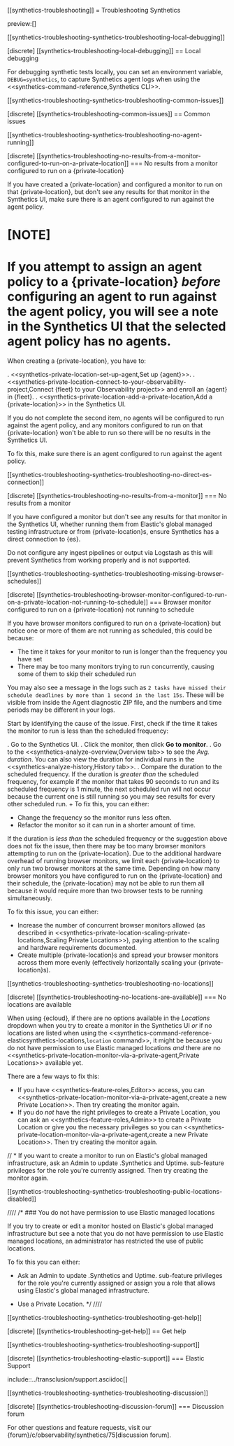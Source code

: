 [[synthetics-troubleshooting]]
= Troubleshooting Synthetics

preview:[]

[[synthetics-troubleshooting-synthetics-troubleshooting-local-debugging]]

[discrete]
[[synthetics-troubleshooting-local-debugging]]
== Local debugging

For debugging synthetic tests locally, you can set an environment variable,
`DEBUG=synthetics`, to capture Synthetics agent logs when using the
<<synthetics-command-reference,Synthetics CLI>>.

[[synthetics-troubleshooting-synthetics-troubleshooting-common-issues]]

[discrete]
[[synthetics-troubleshooting-common-issues]]
== Common issues

[[synthetics-troubleshooting-synthetics-troubleshooting-no-agent-running]]

[discrete]
[[synthetics-troubleshooting-no-results-from-a-monitor-configured-to-run-on-a-private-location]]
=== No results from a monitor configured to run on a {private-location}

If you have created a {private-location} and configured a monitor to run on that {private-location},
but don't see any results for that monitor in the Synthetics UI, make sure there is an agent
configured to run against the agent policy.

[NOTE]
====
If you attempt to assign an agent policy to a {private-location} *before* configuring an agent to run
against the agent policy, you will see a note in the Synthetics UI that the selected agent policy
has no agents.
====

When creating a {private-location}, you have to:

. <<synthetics-private-location-set-up-agent,Set up {agent}>>.
. <<synthetics-private-location-connect-to-your-observability-project,Connect {fleet} to your Observability project>> and enroll an {agent} in {fleet}.
. <<synthetics-private-location-add-a-private-location,Add a {private-location}>> in the Synthetics UI.

If you do not complete the second item, no agents will be configured to run against the agent policy, and
any monitors configured to run on that {private-location} won't be able to run so there will be no results
in the Synthetics UI.

To fix this, make sure there is an agent configured to run against the agent policy.

[[synthetics-troubleshooting-synthetics-troubleshooting-no-direct-es-connection]]

[discrete]
[[synthetics-troubleshooting-no-results-from-a-monitor]]
=== No results from a monitor

If you have configured a monitor but don't see any results for that monitor in the Synthetics UI, whether running them from Elastic's global managed testing infrastructure or from {private-location}s, ensure Synthetics has a direct connection to {es}.

Do not configure any ingest pipelines or output via Logstash as this will prevent Synthetics from working properly and is not supported.

[[synthetics-troubleshooting-synthetics-troubleshooting-missing-browser-schedules]]

[discrete]
[[synthetics-troubleshooting-browser-monitor-configured-to-run-on-a-private-location-not-running-to-schedule]]
=== Browser monitor configured to run on a {private-location} not running to schedule

If you have browser monitors configured to run on a {private-location} but notice one or more of them are not running as scheduled, this could be because:

* The time it takes for your monitor to run is longer than the frequency you have set
* There may be too many monitors trying to run concurrently, causing some of them to skip their scheduled run

You may also see a message in the logs such as `2 tasks have missed their schedule deadlines by more than 1 second in the last 15s`. These will be visible from inside the Agent diagnostic ZIP file, and the numbers and time periods may be different in your logs.

Start by identifying the cause of the issue. First, check if the time it takes the monitor to run is less than the scheduled frequency:

. Go to the Synthetics UI.
. Click the monitor, then click **Go to monitor**.
. Go to the <<synthetics-analyze-overview,Overview tab>> to see the *Avg. duration*. You can also view the duration for individual runs in the <<synthetics-analyze-history,History tab>>.
. Compare the duration to the scheduled frequency. If the duration is *greater than* the scheduled frequency, for example if the monitor that takes 90 seconds to run and its scheduled frequency is 1 minute, the next scheduled run will not occur because the current one is still running so you may see results for every other scheduled run.
+
To fix this, you can either:

* Change the frequency so the monitor runs less often.
* Refactor the monitor so it can run in a shorter amount of time.

If the duration is *less than* the scheduled frequency or the suggestion above does not fix the issue, then there may be too many browser monitors attempting to run on the {private-location}. Due to the additional hardware overhead of running browser monitors, we limit each {private-location} to only run two browser monitors at the same time. Depending on how many browser monitors you have configured to run on the {private-location} and their schedule, the {private-location} may not be able to run them all because it would require more than two browser tests to be running simultaneously.

To fix this issue, you can either:

* Increase the number of concurrent browser monitors allowed (as described in <<synthetics-private-location-scaling-private-locations,Scaling Private Locations>>), paying attention to the scaling and hardware requirements documented.
* Create multiple {private-location}s and spread your browser monitors across them more evenly (effectively horizontally scaling your {private-location}s).

[[synthetics-troubleshooting-synthetics-troubleshooting-no-locations]]

[discrete]
[[synthetics-troubleshooting-no-locations-are-available]]
=== No locations are available

When using {ecloud}, if there are no options available in the *Locations* dropdown when you
try to create a monitor in the Synthetics UI *or* if no locations are listed when using the
<<synthetics-command-reference-elasticsynthetics-locations,`location` command>>, it might be because you do not have permission to
use Elastic managed locations *and* there are no <<synthetics-private-location-monitor-via-a-private-agent,Private Locations>>
available yet.

There are a few ways to fix this:

* If you have <<synthetics-feature-roles,Editor>> access, you can <<synthetics-private-location-monitor-via-a-private-agent,create a new Private Location>>. Then try creating the monitor again.
* If you do *not* have the right privileges to create a Private Location, you can ask an <<synthetics-feature-roles,Admin>> to create a Private Location or give you the necessary privileges so you can <<synthetics-private-location-monitor-via-a-private-agent,create a new Private Location>>. Then try creating the monitor again.

// * If you want to create a monitor to run on Elastic's global managed infrastructure, ask an <DocLink slug="/serverless/observability/synthetics-feature-roles">Admin</DocLink> to update <DocLink slug="/serverless/observability/synthetics-feature-roles" section="to-restrict-using-elastics-global-managed-infrastructure">.Synthetics and Uptime. sub-feature privileges</DocLink> for the role you're currently assigned. Then try creating the monitor again.

[[synthetics-troubleshooting-synthetics-troubleshooting-public-locations-disabled]]

////
/* ### You do not have permission to use Elastic managed locations

If you try to create or edit a monitor hosted on Elastic's global managed infrastructure but see a note that you do not have permission to use Elastic managed locations, an administrator has restricted the use of public locations.

To fix this you can either:

* Ask an <DocLink slug="/serverless/observability/synthetics-feature-roles">Admin</DocLink> to update
  <DocLink slug="/serverless/observability/synthetics-feature-roles" section="to-restrict-using-elastics-global-managed-infrastructure">.Synthetics and Uptime. sub-feature privileges</DocLink> for the role you're
  currently assigned or assign you a role that allows using Elastic's global managed infrastructure.

* Use a <DocLink slug="/serverless/observability/synthetics-private-location" section="monitor-via-a-private-agent">Private Location</DocLink>. */
////

[[synthetics-troubleshooting-synthetics-troubleshooting-get-help]]

[discrete]
[[synthetics-troubleshooting-get-help]]
== Get help

[[synthetics-troubleshooting-synthetics-troubleshooting-support]]

[discrete]
[[synthetics-troubleshooting-elastic-support]]
=== Elastic Support

include::../transclusion/support.asciidoc[]

[[synthetics-troubleshooting-synthetics-troubleshooting-discussion]]

[discrete]
[[synthetics-troubleshooting-discussion-forum]]
=== Discussion forum

For other questions and feature requests, visit our
{forum}/c/observability/synthetics/75[discussion forum].
